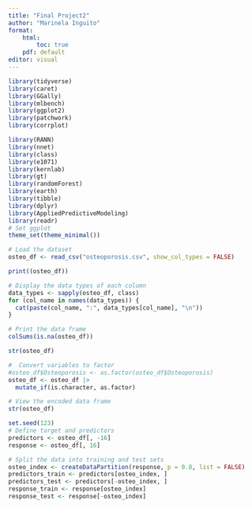 ```yaml
---
title: "Final Project2"
author: "Marinela Inguito"
format: 
    html: 
        toc: true
    pdf: default
editor: visual
---
```


```r
library(tidyverse)
library(caret)
library(GGally)
library(mlbench)
library(ggplot2)
library(patchwork)
library(corrplot)

library(RANN) 
library(nnet) 
library(class)
library(e1071)
library(kernlab)
library(gt)
library(randomForest)
library(earth)
library(tibble)
library(dplyr)
library(AppliedPredictiveModeling)
library(readr)
# Set ggplot
theme_set(theme_minimal())
```

```r
# Load the dataset
osteo_df <- read_csv("osteoporosis.csv", show_col_types = FALSE)
```

```r
print((osteo_df))
```

```r
# Display the data types of each column
data_types <- sapply(osteo_df, class)
for (col_name in names(data_types)) {
  cat(paste(col_name, ":", data_types[col_name], "\n"))
}
```

```r
# Print the data frame
colSums(is.na(osteo_df))
```

```r
str(osteo_df)
```

```r
#  Convert variables to factor
#osteo_df$Osteoporosis <- as.factor(osteo_df$Osteoporosis)
osteo_df <- osteo_df |>
  mutate_if(is.character, as.factor)

# View the encoded data frame
str(osteo_df)
```

```r
set.seed(123)
# Define target and predictors
predictors <- osteo_df[, -16]
response <- osteo_df[, 16]

# Split the data into training and test sets
osteo_index <- createDataPartition(response, p = 0.8, list = FALSE)
predictors_train <- predictors[osteo_index, ]
predictors_test <- predictors[-osteo_index, ]
response_train <- response[osteo_index]
response_test <- response[-osteo_index]
```
